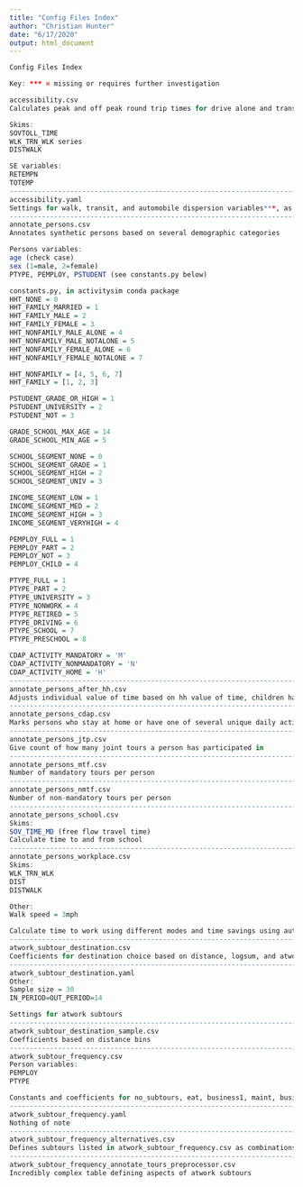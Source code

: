 ```yaml
---
title: "Config Files Index"
author: "Christian Hunter"
date: "6/17/2020"
output: html_document
---
```


```r
Config Files Index

Key: *** = missing or requires further investigation

accessibility.csv 
Calculates peak and off peak round trip times for drive alone and transit, then creates decay variable

Skims:
SOVTOLL_TIME
WLK_TRN_WLK series
DISTWALK

SE variables:
RETEMPN
TOTEMP
--------------------------------------------------------------------------------------------------------------------------
accessibility.yaml
Settings for walk, transit, and automobile dispersion variables***, as well as maximum walk distance and OVT/IVT multiplier 
--------------------------------------------------------------------------------------------------------------------------
annotate_persons.csv
Annotates synthetic persons based on several demographic categories

Persons variables:
age (check case)
sex (1=male, 2=female)
PTYPE, PEMPLOY, PSTUDENT (see constants.py below)

constants.py, in activitysim conda package
HHT_NONE = 0
HHT_FAMILY_MARRIED = 1
HHT_FAMILY_MALE = 2
HHT_FAMILY_FEMALE = 3
HHT_NONFAMILY_MALE_ALONE = 4
HHT_NONFAMILY_MALE_NOTALONE = 5
HHT_NONFAMILY_FEMALE_ALONE = 6
HHT_NONFAMILY_FEMALE_NOTALONE = 7

HHT_NONFAMILY = [4, 5, 6, 7]
HHT_FAMILY = [1, 2, 3]

PSTUDENT_GRADE_OR_HIGH = 1
PSTUDENT_UNIVERSITY = 2
PSTUDENT_NOT = 3

GRADE_SCHOOL_MAX_AGE = 14
GRADE_SCHOOL_MIN_AGE = 5

SCHOOL_SEGMENT_NONE = 0
SCHOOL_SEGMENT_GRADE = 1
SCHOOL_SEGMENT_HIGH = 2
SCHOOL_SEGMENT_UNIV = 3

INCOME_SEGMENT_LOW = 1
INCOME_SEGMENT_MED = 2
INCOME_SEGMENT_HIGH = 3
INCOME_SEGMENT_VERYHIGH = 4

PEMPLOY_FULL = 1
PEMPLOY_PART = 2
PEMPLOY_NOT = 3
PEMPLOY_CHILD = 4

PTYPE_FULL = 1
PTYPE_PART = 2
PTYPE_UNIVERSITY = 3
PTYPE_NONWORK = 4
PTYPE_RETIRED = 5
PTYPE_DRIVING = 6
PTYPE_SCHOOL = 7
PTYPE_PRESCHOOL = 8

CDAP_ACTIVITY_MANDATORY = 'M'
CDAP_ACTIVITY_NONMANDATORY = 'N'
CDAP_ACTIVITY_HOME = 'H'
--------------------------------------------------------------------------------------------------------------------------
annotate_persons_after_hh.csv
Adjusts individual value of time based on hh value of time, children have lower value
--------------------------------------------------------------------------------------------------------------------------
annotate_persons_cdap.csv
Marks persons who stay at home or have one of several unique daily activity patterns
--------------------------------------------------------------------------------------------------------------------------
annotate_persons_jtp.csv 
Give count of how many joint tours a person has participated in
--------------------------------------------------------------------------------------------------------------------------
annotate_persons_mtf.csv
Number of mandatory tours per person
--------------------------------------------------------------------------------------------------------------------------
annotate_persons_nmtf.csv
Number of non-mandatory tours per person
--------------------------------------------------------------------------------------------------------------------------
annotate_persons_school.csv
Skims:
SOV_TIME_MD (free flow travel time)
Calculate time to and from school
--------------------------------------------------------------------------------------------------------------------------
annotate_persons_workplace.csv
Skims:
WLK_TRN_WLK
DIST
DISTWALK

Other:
Walk speed = 3mph

Calculate time to work using different modes and time savings using automobile
--------------------------------------------------------------------------------------------------------------------------
atwork_subtour_destination.csv
Coefficients for destination choice based on distance, logsum, and atwork
--------------------------------------------------------------------------------------------------------------------------
atwork_subtour_destination.yaml
Other: 
Sample size = 30
IN_PERIOD=OUT_PERIOD=14

Settings for atwork subtours
--------------------------------------------------------------------------------------------------------------------------
atwork_subtour_destination_sample.csv
Coefficients based on distance bins
--------------------------------------------------------------------------------------------------------------------------
atwork_subtour_frequency.csv
Person variables:
PEMPLOY
PTYPE

Constants and coefficients for no_subtours, eat, business1, maint, business2, and eat_business subtours based on several incredibly specific person types and subtypes
--------------------------------------------------------------------------------------------------------------------------
atwork_subtour_frequency.yaml
Nothing of note
--------------------------------------------------------------------------------------------------------------------------
atwork_subtour_frequency_alternatives.csv
Defines subtours listed in atwork_subtour_frequency.csv as combinations of eat, business, and maint
--------------------------------------------------------------------------------------------------------------------------
atwork_subtour_frequency_annotate_tours_preprocessor.csv
Incredibly complex table defining aspects of atwork subtours
```
